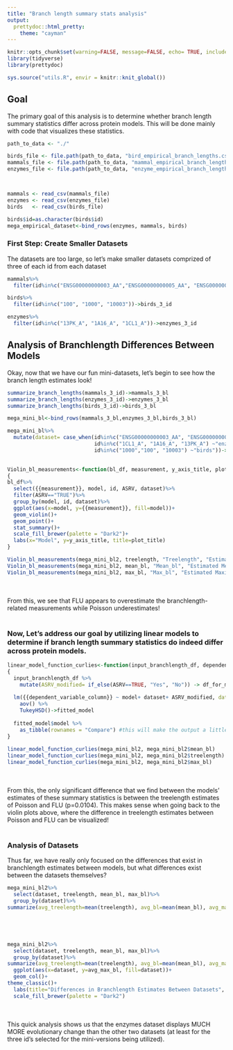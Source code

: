 ```yaml
---
title: "Branch length summary stats analysis"
output: 
  prettydoc::html_pretty:
    theme: "cayman"
---
```


```r
knitr::opts_chunk$set(warning=FALSE, message=FALSE, echo= TRUE, include = TRUE)
library(tidyverse)
library(prettydoc)
```

```r
sys.source("utils.R", envir = knitr::knit_global())
```

## Goal
The primary goal of this analysis is to determine whether branch length summary statistics differ across protein models. This will be done mainly with code that visualizes these statistics. 

```r
path_to_data <- "./"

birds_file <- file.path(path_to_data, "bird_empirical_branch_lengths.csv")
mammals_file <- file.path(path_to_data, "mammal_empirical_branch_lengths.csv")
enzymes_file <- file.path(path_to_data, "enzyme_empirical_branch_lengths.csv")



mammals <- read_csv(mammals_file)
enzymes <- read_csv(enzymes_file)
birds   <- read_csv(birds_file)

birds$id=as.character(birds$id)
mega_empirical_dataset<-bind_rows(enzymes, mammals, birds)

```

### First Step: Create Smaller Datasets
The datasets are too large, so let's make smaller datasets comprized of three of each id from each dataset
```r
mammals%>%
  filter(id%in%c("ENSG00000000003_AA","ENSG00000000005_AA", "ENSG00000000457_AA"))->mammals_3_id

birds%>%
  filter(id%in%c("100", "1000", "10003"))->birds_3_id

enzymes%>%
  filter(id%in%c("13PK_A", "1A16_A", "1CL1_A"))->enzymes_3_id

```

## Analysis of Branchlength Differences Between Models 
Okay, now that we have our fun mini-datasets, let's begin to see how the branch length estimates look!

```r
summarize_branch_lengths(mammals_3_id)->mammals_3_bl
summarize_branch_lengths(enzymes_3_id)->enzymes_3_bl
summarize_branch_lengths(birds_3_id)->birds_3_bl

mega_mini_bl<-bind_rows(mammals_3_bl,enzymes_3_bl,birds_3_bl)

mega_mini_bl%>%
  mutate(dataset= case_when(id%in%c("ENSG00000000003_AA", "ENSG00000000005_AA", "ENSG00000000457_AA") ~"mammals",
                            id%in%c("1CL1_A", "1A16_A", "13PK_A") ~"enzymes",
                            id%in%c("1000","100", "10003") ~"birds"))-> mega_mini_bl2
   

```


```r

Violin_bl_measurements<-function(bl_df, measurement, y_axis_title, plot_title)
{
bl_df%>%
  select({{measurement}}, model, id, ASRV, dataset)%>%
  filter(ASRV=="TRUE")%>%
  group_by(model, id, dataset)%>%
  ggplot(aes(x=model, y={{measurement}}, fill=model))+
  geom_violin()+
  geom_point()+
  stat_summary()+
  scale_fill_brewer(palette = "Dark2")+
  labs(x="Model", y=y_axis_title, title=plot_title)
}

```

```r


Violin_bl_measurements(mega_mini_bl2, treelength, "Treelength", "Estimated Treelengths for Selected Id's")
Violin_bl_measurements(mega_mini_bl2, mean_bl, "Mean_bl", "Estimated Mean Branchlengths for Selected Id's")
Violin_bl_measurements(mega_mini_bl2, max_bl, "Max_bl", "Estimated Maximum Branchlengths for Selected Id's")

```
<br><br>
From this, we see that FLU appears to overestimate the branchlength-related measurements while Poisson underestimates!
<br><br>

### Now, Let's address our goal by utilizing linear models to determine if branch length summary statistics do indeed differ across protein models.

```r
linear_model_function_curlies<-function(input_branchlength_df, dependent_variable_column)
{
  input_branchlength_df %>%
    mutate(ASRV_modified= if_else(ASRV==TRUE, "Yes", "No")) -> df_for_modeling #need to make ASRV non-boolean
  
  lm({{dependent_variable_column}} ~ model+ dataset+ ASRV_modified, data= df_for_modeling) %>% #since we are referring to a column,we need to use curlies
    aov() %>%
    TukeyHSD()->fitted_model
  
  fitted_model$model %>% 
    as_tibble(rownames = "Compare") #this will make the output a little nicer
}
  
linear_model_function_curlies(mega_mini_bl2, mega_mini_bl2$mean_bl)
linear_model_function_curlies(mega_mini_bl2, mega_mini_bl2$treelength)
linear_model_function_curlies(mega_mini_bl2, mega_mini_bl2$max_bl)
```
<br><br>
From this, the only significant difference that we find between the models' estimates of these summary statistics is between the treelength estimates of Poisson and FLU (p=0.0104). This makes sense when going back to the violin plots above, where the difference in treelength estimates between Poisson and FLU can be visualized!
<br><br>

### Analysis of Datasets
Thus far, we have really only focused on the differences that exist in branchlength estimates between models, but what differences exist between the datasets themselves?

```r

mega_mini_bl2%>%
  select(dataset, treelength, mean_bl, max_bl)%>%
  group_by(dataset)%>%
summarize(avg_treelength=mean(treelength), avg_bl=mean(mean_bl), avg_max_bl=mean(max_bl))





mega_mini_bl2%>%
  select(dataset, treelength, mean_bl, max_bl)%>%
  group_by(dataset)%>%
summarize(avg_treelength=mean(treelength), avg_bl=mean(mean_bl), avg_max_bl=mean(max_bl))%>%
  ggplot(aes(x=dataset, y=avg_max_bl, fill=dataset))+
  geom_col()+
theme_classic()+
  labs(title="Differences in Branchlength Estimates Between Datasets", x="Dataset", y="Average Max Branchlength")+
  scale_fill_brewer(palette = "Dark2")

```
<br><br>
This quick analysis shows us that the enzymes dataset displays MUCH MORE evolutionary change than the other two datasets (at least for the three id's selected for the mini-versions being utilized). 
